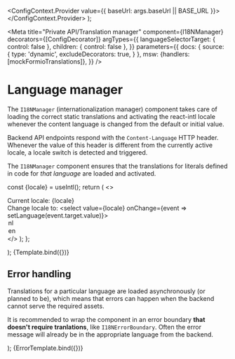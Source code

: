 

  <ConfigContext.Provider value={{ baseUrl: args.baseUrl || BASE_URL }}>
    <Story />
  </ConfigContext.Provider>
);

<Meta
  title="Private API/Translation manager"
  component={I18NManager}
  decorators={[ConfigDecorator]}
  argTypes={{
    languageSelectorTarget: { control: false },
    children: { control: false },
  }}
  parameters={{
    docs: {
      source: {
        type: 'dynamic',
        excludeDecorators: true,
      }
    },
    msw: {handlers: [mockFormioTranslations]},
  }}
/>

# Language manager

The `I18NManager` (internationalization manager) component takes care of loading the correct
static translations and activating the react-intl locale whenever the content language is changed
from the default or initial value.

Backend API endpoints respond with the `Content-Language` HTTP header. Whenever the value of this
header is different from the currently active locale, a locale switch is detected and triggered.

The `I18NManager` component ensures that the translations for literals defined in code for
_that language_ are loaded and activated.

  const {locale} = useIntl();
  return (
    <>
      <div>Current locale: {locale}</div>
      <div>
        Change locale to:
        <select value={locale} onChange={event => setLanguage(event.target.value)}>
          <option value="nl">nl</option>
          <option value="en">en</option>
        </select>
      </div>
    </>
  );
};

  <I18NManager languageSelectorTarget={null}>
    <Debug />
  </I18NManager>
);

<Canvas>
  <Story name="Default">
    {Template.bind({})}
  </Story>
</Canvas>


## Error handling

Translations for a particular language are loaded asynchronously (or planned to be), which means that
errors can happen when the backend cannot serve the required assets.

It is recommended to wrap the component in an error boundary **that doesn't require tranlations**, like
`I18NErrorBoundary`. Often the error message will already be in the appropriate language from the backend.

  <I18NErrorBoundary>
    <I18NManager languageSelectorTarget={null}>
      <Debug />
    </I18NManager>
  </I18NErrorBoundary>
);

<Canvas>
  <Story
    name="Error loading assets"
    parameters={{
      msw: {handlers: [mockFormioTranslationsServiceUnavailable]},
    }}
  >
    {ErrorTemplate.bind({})}
  </Story>
</Canvas>
